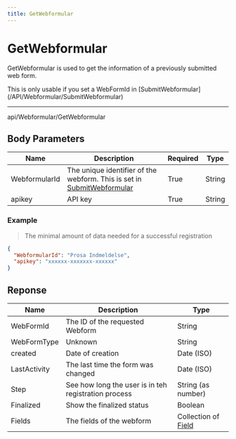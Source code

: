 ```yaml
---
title: GetWebformular
---
```



# GetWebformular

GetWebformular is used to get the information of a previously submitted web form.

<Callout type="info">
  This is only usable if you set a WebFormId in
  [SubmitWebformular](/API/Webformular/SubmitWebformular)
</Callout>

---

<RequestBadge method="POST">api/Webformular/GetWebformular</RequestBadge>

## Body Parameters

| Name          | Description                                                                                                  | Required | Type   |
| ------------- | ------------------------------------------------------------------------------------------------------------ | -------- | ------ |
| WebformularId | The unique identifier of the webform. This is set in [SubmitWebformular](/API/Webformular/SubmitWebformular) | True     | String |
| apikey        | API key                                                                                                      | True     | String |

### Example

> The minimal amount of data needed for a successful registration

```json
{
  "WebformularId": "Prosa Indmeldelse",
  "apikey": "xxxxxx-xxxxxxx-xxxxxx"
}
```

## Reponse

| Name         | Description                                          | Type                                           |
| ------------ | ---------------------------------------------------- | ---------------------------------------------- |
| WebFormId    | The ID of the requested Webform                      | String                                         |
| WebFormType  | Unknown                                              | String                                         |
| created      | Date of creation                                     | Date (ISO)                                     |
| LastActivity | The last time the form was changed                   | Date (ISO)                                     |
| Step         | See how long the user is in teh registration process | String (as number)                             |
| Finalized    | Show the finalized status                            | Boolean                                        |
| Fields       | The fields of the webform                            | Collection of [Field](/API/Webformular/fields) |
